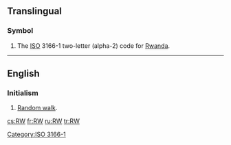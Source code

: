 {{also|.rw}}

==Translingual==

===Symbol===
{{head|mul|symbol}}
# The [[ISO]] 3166-1 two-letter (alpha-2) code for [[Rwanda]].

[[Category:ISO 3166-1]]

----

==English==

===Initialism===
{{rfc-header|Initialism}}
{{en-initialism}}

# {{context|mathematics|lang=en}} [[random walk|Random walk]].

[[cs:RW]]
[[fr:RW]]
[[ru:RW]]
[[tr:RW]]